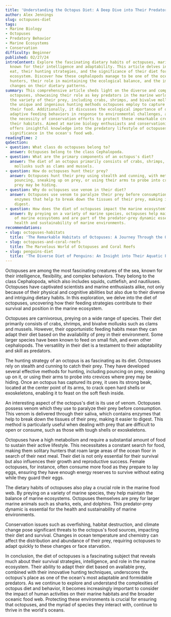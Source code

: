 ```yaml
---
title: 'Understanding the Octopus Diet: A Deep Dive into Their Predatory Lifestyle'
author: Alex Jennings
slug: octopuses-diet
tags:
- Marine Biology
- Octopuses
- Predatory Behavior
- Marine Ecosystems
- Conservation
difficulty: Beginner
published: 02/27/24
introContent: Explore the fascinating dietary habits of octopuses, marine predators
  known for their intelligence and adaptability. This article delves into what octopuses
  eat, their hunting strategies, and the significance of their diet for the marine
  ecosystem. Discover how these cephalopods manage to be one of the ocean's most effective
  hunters, their role in maintaining the ecological balance, and the impact of environmental
  changes on their dietary patterns.
summary: This comprehensive article sheds light on the diverse and complex diet of
  octopuses, showcasing their role as key predators in the marine world. It covers
  the variety of their prey, including crabs, shrimps, and bivalve mollusks, and describes
  the unique and ingenious hunting methods octopuses employ to capture and consume
  their food. Additionally, it discusses the ecological importance of octopuses, their
  adaptive feeding behaviors in response to environmental challenges, and underscores
  the necessity of conservation efforts to protect these remarkable creatures and
  their habitats. Aimed at marine biology enthusiasts and conservationists, this piece
  offers insightful knowledge into the predatory lifestyle of octopuses and their
  significance in the ocean's food web.
readingTime: 2
qaSection:
- question: What class do octopuses belong to?
  answer: Octopuses belong to the class Cephalopoda.
- question: What are the primary components of an octopus's diet?
  answer: The diet of an octopus primarily consists of crabs, shrimps, and bivalve
    mollusks such as clams and mussels.
- question: How do octopuses hunt their prey?
  answer: Octopuses hunt their prey using stealth and cunning, with methods including
    pouncing, sneaking up on prey, or using their arms to probe into crevices where
    prey may be hiding.
- question: Why do octopuses use venom in their diet?
  answer: Octopuses use venom to paralyze their prey before consumption, which contains
    enzymes that help to break down the tissues of their prey, making it easier to
    digest.
- question: How does the diet of octopuses impact the marine ecosystem?
  answer: By preying on a variety of marine species, octopuses help maintain the balance
    of marine ecosystems and are part of the predator-prey dynamic essential for the
    health and sustainability of marine environments.
recommendations:
- slug: octopuses-habitats
  title: 'The Remarkable Habitats of Octopuses: A Journey Through the Ocean''s Depths'
- slug: octopuses-and-coral-reefs
  title: The Marvelous World of Octopuses and Coral Reefs
- slug: penguins-diet
  title: 'The Diverse Diet of Penguins: An Insight into Their Aquatic Feeding Habits'
---
```


Octopuses are among the most fascinating creatures of the sea, known for their intelligence, flexibility, and complex behaviors. They belong to the class Cephalopoda, which also includes squids, cuttlefish, and nautiluses. Octopuses have captivated scientists and marine enthusiasts alike, not only because of their physical and cognitive abilities but also due to their diverse and intriguing dietary habits. In this exploration, we delve into the diet of octopuses, uncovering how their feeding strategies contribute to their survival and position in the marine ecosystem.

Octopuses are carnivorous, preying on a wide range of species. Their diet primarily consists of crabs, shrimps, and bivalve mollusks such as clams and mussels. However, their opportunistic feeding habits mean they can adapt their diet based on the availability of prey in their environment. Some larger species have been known to feed on small fish, and even other cephalopods. The versatility in their diet is a testament to their adaptability and skill as predators.

The hunting strategy of an octopus is as fascinating as its diet. Octopuses rely on stealth and cunning to catch their prey. They have developed several effective methods for hunting, including pouncing on prey, sneaking up on it, or using their arms to probe into crevices where prey may be hiding. Once an octopus has captured its prey, it uses its strong beak, located at the center point of its arms, to crack open hard shells or exoskeletons, enabling it to feast on the soft flesh inside.

An interesting aspect of the octopus's diet is its use of venom. Octopuses possess venom which they use to paralyze their prey before consumption. This venom is delivered through their saliva, which contains enzymes that help to break down the tissues of their prey, making it easier to digest. This method is particularly useful when dealing with prey that are difficult to open or consume, such as those with tough shells or exoskeletons.

Octopuses have a high metabolism and require a substantial amount of food to sustain their active lifestyle. This necessitates a constant search for food, making them solitary hunters that roam large areas of the ocean floor in search of their next meal. Their diet is not only essential for their survival but also influences their growth and reproductive success. Female octopuses, for instance, often consume more food as they prepare to lay eggs, ensuring they have enough energy reserves to survive without eating while they guard their eggs.

The dietary habits of octopuses also play a crucial role in the marine food web. By preying on a variety of marine species, they help maintain the balance of marine ecosystems. Octopuses themselves are prey for larger marine animals such as sharks, eels, and dolphins. This predator-prey dynamic is essential for the health and sustainability of marine environments.

Conservation issues such as overfishing, habitat destruction, and climate change pose significant threats to the octopus's food sources, impacting their diet and survival. Changes in ocean temperature and chemistry can affect the distribution and abundance of their prey, requiring octopuses to adapt quickly to these changes or face starvation.

In conclusion, the diet of octopuses is a fascinating subject that reveals much about their survival strategies, intelligence, and role in the marine ecosystem. Their ability to adapt their diet based on available prey, combined with their innovative hunting techniques, underscores the octopus's place as one of the ocean's most adaptable and formidable predators. As we continue to explore and understand the complexities of octopus diet and behavior, it becomes increasingly important to consider the impact of human activities on their marine habitats and the broader oceanic food web. Protecting these environments is crucial for ensuring that octopuses, and the myriad of species they interact with, continue to thrive in the world's oceans.
